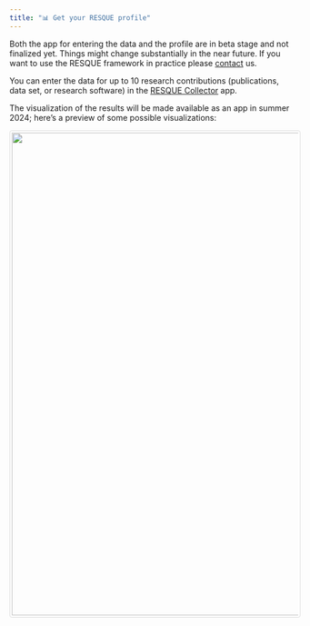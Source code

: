 ```yaml
---
title: "📊 Get your RESQUE profile"
---
```


::: {.callout-warning}
Both the app for entering the data and the profile are in beta stage and not finalized yet.
Things might change substantially in the near future. If you want to use the RESQUE framework in practice please [contact](/team.qmd) us.
:::

You can enter the data for up to 10 research contributions (publications, data set, or research software) in the [RESQUE Collector](https://resque-framework.github.io/website/web/) app.

<!-- 
1. When done, save the data as a local `json` file.
2. Go to the [RESQUE Profiler](http://shiny.psy.lmu.de/felix/RESQUE_profile/) app, upload your `json` file, and get your Research Profile.
 -->

The visualization of the results will be made available as an app in summer 2024; here's a preview of some possible visualizations:

<img src="images/RESQUE_profile.png" style="border: 1px solid #ddd; border-radius: 4px; padding: 3px; width: 850px;">

